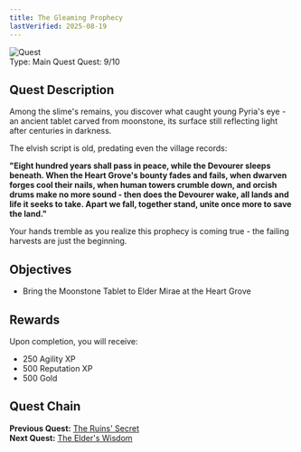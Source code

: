 ```yaml
---
title: The Gleaming Prophecy
lastVerified: 2025-08-19
---
```


<div className="mb-8 flex items-start gap-6">
  <div className="flex-shrink-0">
    <img
      src="/assets/icons/quest.png"
      alt="Quest"
      className="h-24 w-24 rounded-lg border"
    />
  </div>
  <div className="flex-1">
    <div className="space-y-2">
      <div className="flex flex-wrap gap-4 text-sm">
        <span className="rounded-md bg-blue-100 px-2 py-1 dark:bg-blue-900">
          Type: Main Quest
        </span>
        <span className="rounded-md bg-purple-100 px-2 py-1 dark:bg-purple-900">
          Quest: 9/10
        </span>
      </div>
    </div>
  </div>
</div>

## Quest Description

Among the slime's remains, you discover what caught young Pyria's eye - an ancient tablet carved from moonstone, its surface still reflecting light after centuries in darkness.

The elvish script is old, predating even the village records:

**"Eight hundred years shall pass in peace, while the Devourer sleeps beneath. When the Heart Grove's bounty fades and fails, when dwarven forges cool their nails, when human towers crumble down, and orcish drums make no more sound - then does the Devourer wake, all lands and life it seeks to take. Apart we fall, together stand, unite once more to save the land."**

Your hands tremble as you realize this prophecy is coming true - the failing harvests are just the beginning.

## Objectives

- Bring the Moonstone Tablet to Elder Mirae at the Heart Grove

## Rewards

Upon completion, you will receive:

- 250 Agility XP
- 500 Reputation XP
- 500 Gold

## Quest Chain

**Previous Quest:** [The Ruins' Secret](/docs/quests/individual/the-ruins-secret)  
**Next Quest:** [The Elder's Wisdom](/docs/quests/individual/the-elders-wisdom)
